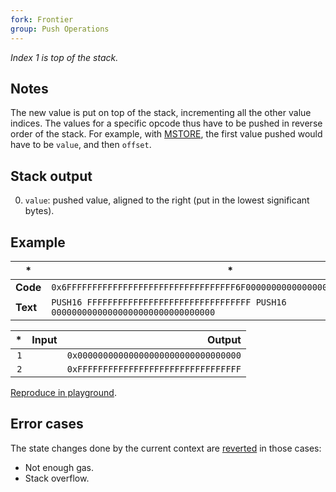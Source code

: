 ```yaml
---
fork: Frontier
group: Push Operations
---
```


_Index 1 is top of the stack._

## Notes

The new value is put on top of the stack, incrementing all the other value indices. The values for a specific opcode thus have to be pushed in reverse order of the stack. For example, with [MSTORE](/#52), the first value pushed would have to be `value`, and then `offset`.

## Stack output

0. `value`: pushed value, aligned to the right (put in the lowest significant bytes).

## Example

| \*       | \*                                                                                |
| -------- | --------------------------------------------------------------------------------- |
| **Code** | `0x6FFFFFFFFFFFFFFFFFFFFFFFFFFFFFFFFF6F00000000000000000000000000000000`          |
| **Text** | `PUSH16 FFFFFFFFFFFFFFFFFFFFFFFFFFFFFFFF PUSH16 00000000000000000000000000000000` |

|  \* | Input |                               Output |
| --: | ----: | -----------------------------------: |
| `1` |       | `0x00000000000000000000000000000000` |
| `2` |       | `0xFFFFFFFFFFFFFFFFFFFFFFFFFFFFFFFF` |

[Reproduce in playground](/playground?unit=Wei&codeType=Mnemonic&code='zxyyyy%5Cnz'~FFFFzPUSH16%200y~~%01yz~_).

## Error cases

The state changes done by the current context are [reverted](#FD) in those cases:

- Not enough gas.
- Stack overflow.
